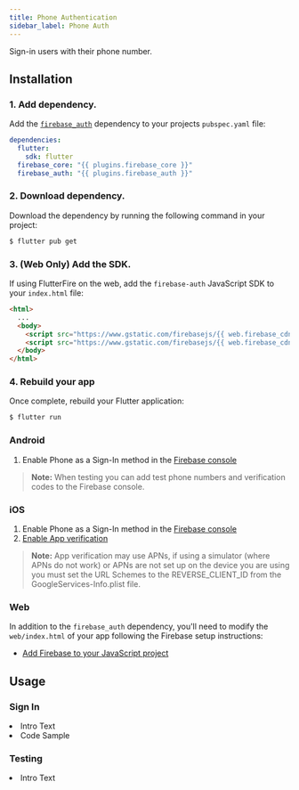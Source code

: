 ```yaml
---
title: Phone Authentication
sidebar_label: Phone Auth
---
```


Sign-in users with their phone number.

## Installation

### 1. Add dependency.

Add the [`firebase_auth`](https://pub.dartlang.org/packages/firebase_auth) dependency to your projects `pubspec.yaml` file:

```yaml {5} title="pubspec.yaml"
dependencies:
  flutter:
    sdk: flutter
  firebase_core: "{{ plugins.firebase_core }}"
  firebase_auth: "{{ plugins.firebase_auth }}"
```

### 2. Download dependency.

Download the dependency by running the following command in your project:

```bash
$ flutter pub get
```

### 3. (Web Only) Add the SDK.

If using FlutterFire on the web, add the `firebase-auth` JavaScript SDK to your `index.html` file:

```html {5} title="web/index.html"
<html>
  ...
  <body>
    <script src="https://www.gstatic.com/firebasejs/{{ web.firebase_cdn }}/firebase-app.js"></script>
    <script src="https://www.gstatic.com/firebasejs/{{ web.firebase_cdn }}/firebase-auth.js"></script>
  </body>
</html>
```

### 4. Rebuild your app

Once complete, rebuild your Flutter application:

```bash
$ flutter run
```


### Android

  1. Enable Phone as a Sign-In method in the [Firebase console](https://console.firebase.google.com/u/0/project/_/authentication/providers)

  > **Note:**  When testing you can add test phone numbers and verification codes to the Firebase console.

### iOS

  1. Enable Phone as a Sign-In method in the [Firebase console](https://console.firebase.google.com/u/0/project/_/authentication/providers)
  2. [Enable App verification](https://console.firebase.google.com/u/0/project/_/authentication/providers)

  > **Note:**  App verification may use APNs, if using a simulator (where APNs do not work) or APNs are not set up on the device you are using you must set the URL Schemes to the REVERSE_CLIENT_ID from the GoogleServices-Info.plist file.

### Web

In addition to the `firebase_auth` dependency, you'll need to modify the `web/index.html` of your app following the Firebase setup instructions:

- [Add Firebase to your JavaScript project](https://firebase.google.com/docs/web/setup#from-the-cdn)



## Usage

### Sign In

<Highlight>
<li>Intro Text</li>
<li>Code Sample</li>
</Highlight>

### Testing

<Highlight>
<li>Intro Text</li>
</Highlight>
